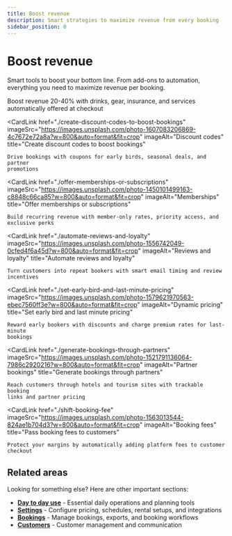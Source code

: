 ```yaml
---
title: Boost revenue
description: Smart strategies to maximize revenue from every booking
sidebar_position: 0
---
```



# Boost revenue

Smart tools to boost your bottom line. From add-ons to automation, everything you need to maximize revenue per booking.

<CardGrid>
  <CardLink
    href="./sell-add-ons-and-extras"
    imageSrc="https://images.unsplash.com/photo-1514933651103-005eec06c04b?w=800&auto=format&fit=crop"
    imageAlt="Add-ons and extras"
    title="Sell add-ons and extras"
  >
    Boost revenue 20-40% with drinks, gear, insurance, and services automatically offered at checkout
  </CardLink>

<CardLink
    href="./create-discount-codes-to-boost-bookings"
    imageSrc="https://images.unsplash.com/photo-1607083206869-4c7672e72a8a?w=800&auto=format&fit=crop"
    imageAlt="Discount codes"
    title="Create discount codes to boost bookings"
>
    Drive bookings with coupons for early birds, seasonal deals, and partner
    promotions
</CardLink>

<CardLink
    href="./offer-memberships-or-subscriptions"
    imageSrc="https://images.unsplash.com/photo-1450101499163-c8848c66ca85?w=800&auto=format&fit=crop"
    imageAlt="Memberships"
    title="Offer memberships or subscriptions"
>
    Build recurring revenue with member-only rates, priority access, and
    exclusive perks
</CardLink>

<CardLink
    href="./automate-reviews-and-loyalty"
    imageSrc="https://images.unsplash.com/photo-1556742049-0cfed4f6a45d?w=800&auto=format&fit=crop"
    imageAlt="Reviews and loyalty"
    title="Automate reviews and loyalty"
>
    Turn customers into repeat bookers with smart email timing and review
    incentives
</CardLink>

<CardLink
    href="./set-early-bird-and-last-minute-pricing"
    imageSrc="https://images.unsplash.com/photo-1579621970563-ebec7560ff3e?w=800&auto=format&fit=crop"
    imageAlt="Dynamic pricing"
    title="Set early bird and last minute pricing"
>
    Reward early bookers with discounts and charge premium rates for last-minute
    bookings
</CardLink>

<CardLink
    href="./generate-bookings-through-partners"
    imageSrc="https://images.unsplash.com/photo-1521791136064-7986c2920216?w=800&auto=format&fit=crop"
    imageAlt="Partner bookings"
    title="Generate bookings through partners"
>
    Reach customers through hotels and tourism sites with trackable booking
    links and partner pricing
</CardLink>

  <CardLink
    href="./shift-booking-fee"
    imageSrc="https://images.unsplash.com/photo-1563013544-824ae1b704d3?w=800&auto=format&fit=crop"
    imageAlt="Booking fees"
    title="Pass booking fees to customers"
  >
    Protect your margins by automatically adding platform fees to customer checkout
  </CardLink>
</CardGrid>

## Related areas

Looking for something else? Here are other important sections:

- **[Day to day use](../day-to-day)** - Essential daily operations and planning tools
- **[Settings](../settings)** - Configure pricing, schedules, rental setups, and integrations
- **[Bookings](../bookings)** - Manage bookings, exports, and booking workflows
- **[Customers](../customers)** - Customer management and communication
